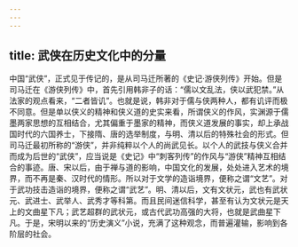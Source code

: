 ```yaml
---
---
---
```

title: 武侠在历史文化中的分量
---




中国“武侠”，正式见于传记的，是从司马迁所著的《史记·游侠列传》开始。但是司马迁在《游侠列传》中，首先引用韩非子的话：“儒以文乱法，侠以武犯禁。”从法家的观点看来，“二者皆讥”。也就是说，韩非对于儒与侠两种人，都有讥评而极不同意。但是单以侠义的精神和侠义道的史实来看，所谓侠义的作风，实渊源于儒墨两家思想的互相结合，尤其偏重于墨家的精神，而侠义道发展的事实，却上承战国时代的六国养士，下接隋、唐的选举制度，与明、清以后的特殊社会的形式。但司马迁最初所称的“游侠”，并非纯粹以个人的尚武见长。以个人的武技与侠义合并而成为后世的“武侠”，应当说是《史记》中“刺客列传”的作风与“游侠”精神互相结合的事迹。唐、宋以后，由于禅与道的影响，中国文化的发展，处处进入艺术的境界，而不再是秦、汉时代的情形。所以对于文学的造诣境界，便称之谓“文艺”。对于武功技击造诣的境界，便称之谓“武艺”。明、清以后，文有文状元，武也有武状元、武进士、武举人、武秀才等科第。而且民间迷信科学，甚至有认为文状元是天上的文曲星下凡；武艺超群的武状元，或古代武功高强的大将，也就是武曲星下凡。于是，宋明以来的“历史演义”小说，充满了这种观念，而普遍灌输，影响到各阶层的社会。